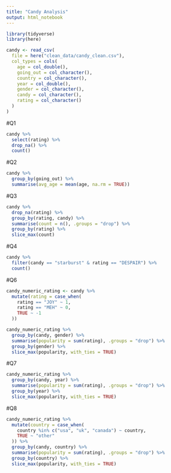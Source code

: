 ```yaml
---
title: "Candy Analysis"
output: html_notebook
---
```


```r
library(tidyverse)
library(here)
```

```r
candy <- read_csv(
  file = here("clean_data/candy_clean.csv"),
  col_types = cols(
    age = col_double(),
    going_out = col_character(),
    country = col_character(),
    year = col_double(),
    gender = col_character(),
    candy = col_character(),
    rating = col_character()
  )
)
```

#Q1

```r
candy %>% 
  select(rating) %>% 
  drop_na() %>%
  count()
```

#Q2

```r
candy %>% 
  group_by(going_out) %>% 
  summarise(avg_age = mean(age, na.rm = TRUE))
```

#Q3
```r
candy %>% 
  drop_na(rating) %>% 
  group_by(rating, candy) %>% 
  summarise(count = n(), .groups = "drop") %>% 
  group_by(rating) %>% 
  slice_max(count)
```

#Q4
```r
candy %>% 
  filter(candy == "starburst" & rating == "DESPAIR") %>% 
  count()
```

#Q6
```r
candy_numeric_rating <- candy %>% 
  mutate(rating = case_when(
    rating == "JOY" ~ 1,
    rating == "MEH" ~ 0,
    TRUE ~ -1
  ))
```

```r
candy_numeric_rating %>% 
  group_by(candy, gender) %>%
  summarise(popularity = sum(rating), .groups = "drop") %>% 
  group_by(gender) %>% 
  slice_max(popularity, with_ties = TRUE)
```

#Q7
```r
candy_numeric_rating %>% 
  group_by(candy, year) %>%
  summarise(popularity = sum(rating), .groups = "drop") %>% 
  group_by(year) %>% 
  slice_max(popularity, with_ties = TRUE)
```

#Q8
```r
candy_numeric_rating %>% 
  mutate(country = case_when(
    country %in% c("usa", "uk", "canada") ~ country,
    TRUE ~ "other"
  )) %>% 
  group_by(candy, country) %>%
  summarise(popularity = sum(rating), .groups = "drop") %>% 
  group_by(country) %>% 
  slice_max(popularity, with_ties = TRUE)
```

